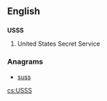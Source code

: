 ==English==

==={{initialism-old|en}}===
'''USSS'''

# {{context|US|lang=en}} United States Secret Service

===Anagrams===
* [[suss#English|suss]]

[[cs:USSS]]